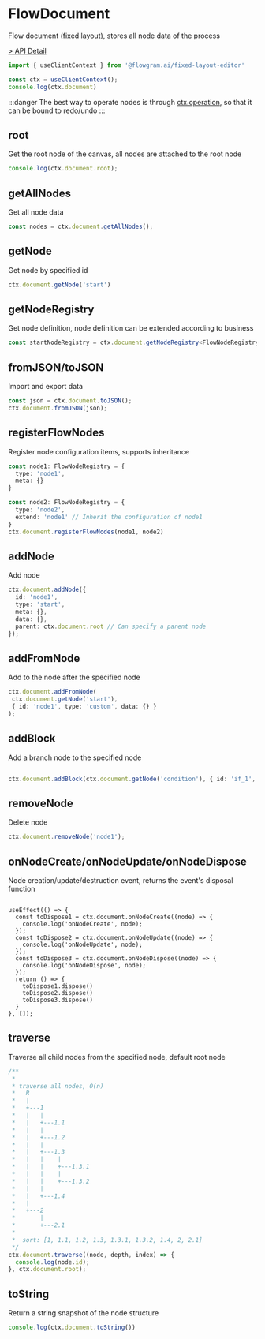 # FlowDocument

Flow document (fixed layout), stores all node data of the process

[> API Detail](https://flowgram-ai.github.io/flowgram.ai/auto-docs/document/classes/FlowDocument.html)

```ts pure
import { useClientContext } from '@flowgram.ai/fixed-layout-editor'

const ctx = useClientContext();
console.log(ctx.document)
```

:::danger
The best way to operate nodes is through [ctx.operation](/api/services/flow-operation-service.html), so that it can be bound to redo/undo
:::


## root

Get the root node of the canvas, all nodes are attached to the root node

```ts pure
console.log(ctx.document.root);
```
## getAllNodes

Get all node data

```ts pure
const nodes = ctx.document.getAllNodes();
```

## getNode

Get node by specified id

```ts pure
ctx.document.getNode('start')
```

## getNodeRegistry

Get node definition, node definition can be extended according to business

```ts pure
const startNodeRegistry = ctx.document.getNodeRegistry<FlowNodeRegistry>('start')
```

## fromJSON/toJSON

Import and export data

```ts pure
const json = ctx.document.toJSON();
ctx.document.fromJSON(json);
```

## registerFlowNodes

Register node configuration items, supports inheritance

```ts pure
const node1: FlowNodeRegistry = {
  type: 'node1',
  meta: {}
}

const node2: FlowNodeRegistry = {
  type: 'node2',
  extend: 'node1' // Inherit the configuration of node1
}
ctx.document.registerFlowNodes(node1, node2)
```

## addNode

Add node

```ts pure
ctx.document.addNode({
  id: 'node1',
  type: 'start',
  meta: {},
  data: {},
  parent: ctx.document.root // Can specify a parent node
});

```

## addFromNode

Add to the node after the specified node

```ts pure
ctx.document.addFromNode(
 ctx.document.getNode('start'),
 { id: 'node1', type: 'custom', data: {} }
);

```

## addBlock

Add a branch node to the specified node

```ts pure

ctx.document.addBlock(ctx.document.getNode('condition'), { id: 'if_1', type: 'block', data: {} })
```

## removeNode

Delete node

```ts pure
ctx.document.removeNode('node1');
```

## onNodeCreate/onNodeUpdate/onNodeDispose

Node creation/update/destruction event, returns the event's disposal function

```tsx pure

useEffect(() => {
  const toDispose1 = ctx.document.onNodeCreate((node) => {
    console.log('onNodeCreate', node);
  });
  const toDispose2 = ctx.document.onNodeUpdate((node) => {
    console.log('onNodeUpdate', node);
  });
  const toDispose3 = ctx.document.onNodeDispose((node) => {
    console.log('onNodeDispose', node);
  });
  return () => {
    toDispose1.dispose()
    toDispose2.dispose()
    toDispose3.dispose()
  }
}, []);
```
## traverse

Traverse all child nodes from the specified node, default root node

```ts pure
/**
 *
 * traverse all nodes, O(n)
 *   R
 *   |
 *   +---1
 *   |   |
 *   |   +---1.1
 *   |   |
 *   |   +---1.2
 *   |   |
 *   |   +---1.3
 *   |   |    |
 *   |   |    +---1.3.1
 *   |   |    |
 *   |   |    +---1.3.2
 *   |   |
 *   |   +---1.4
 *   |
 *   +---2
 *       |
 *       +---2.1
 *
 *  sort: [1, 1.1, 1.2, 1.3, 1.3.1, 1.3.2, 1.4, 2, 2.1]
 */
ctx.document.traverse((node, depth, index) => {
  console.log(node.id);
}, ctx.document.root);
```

## toString

Return a string snapshot of the node structure

```ts pure
console.log(ctx.document.toString())
```
